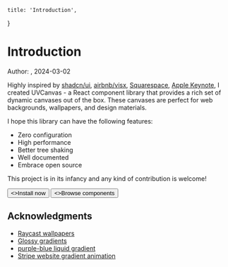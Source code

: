     title: 'Introduction',
}

# Introduction


Author: <Authors names="ciaochaos" />, 2024-03-02


Highly inspired by [shadcn/ui](https://ui.shadcn.com/), [airbnb/visx](https://airbnb.io/visx/), [Squarespace](https://support.squarespace.com/hc/en-us/articles/4424780922509-Section-background-art), [Apple Keynote](https://support.apple.com/guide/keynote/change-a-slide-background-tan52c1cf827/mac), I created UVCanvas - a React component library that provides a rich set of dynamic canvases out of the box. These canvases are perfect for web backgrounds, wallpapers, and design materials.

I hope this library can have the following features:

- Zero configuration
- High performance
- Better tree shaking
- Well documented
- Embrace open source

This project is in its infancy and any kind of contribution is welcome!


<div className="not-prose mb-16 mt-6 flex gap-3">
  <Button href="/docs/installation" arrow="right">
    <>Install now</>
  </Button>
  <Button href="/docs/components" variant="outline">
    <>Browse components</>
  </Button>
</div>


## Acknowledgments

- [Raycast wallpapers](https://www.raycast.com/wallpapers)
- [Glossy gradients](https://www.shadertoy.com/view/lX2GDR)
- [purple-blue liquid gradient](https://www.shadertoy.com/view/dsXyzf)
- [Stripe website gradient animation](https://gist.github.com/oaluna/3cc459a57259583464ee305f6153ba46)